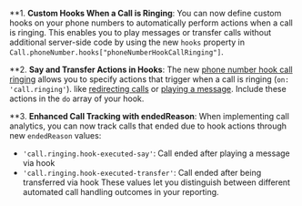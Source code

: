 **1. **Custom Hooks When a Call is Ringing**: You can now define custom hooks on your phone numbers to automatically perform actions when a call is ringing. This enables you to play messages or transfer calls without additional server-side code by using the new `hooks` property in `Call.phoneNumber.hooks["phoneNumberHookCallRinging"]`. 

**2. **Say and Transfer Actions in Hooks**: The new [phone number hook call ringing](https://api.vapi.ai/api#:~:text=PhoneNumberHookCallRinging) allows you to specify actions that trigger when a call is ringing (`on: 'call.ringing'`). like [redirecting calls](https://api.vapi.ai/api#:~:text=TransferPhoneNumberHookAction) or [playing a message](https://api.vapi.ai/api#:~:text=SayPhoneNumberHookAction). Include these actions in the `do` array of your hook.

**3. **Enhanced Call Tracking with endedReason**: When implementing call analytics, you can now track calls that ended due to hook actions through new `endedReason` values: 
- `'call.ringing.hook-executed-say'`: Call ended after playing a message via hook
- `'call.ringing.hook-executed-transfer'`: Call ended after being transferred via hook
These values let you distinguish between different automated call handling outcomes in your reporting.